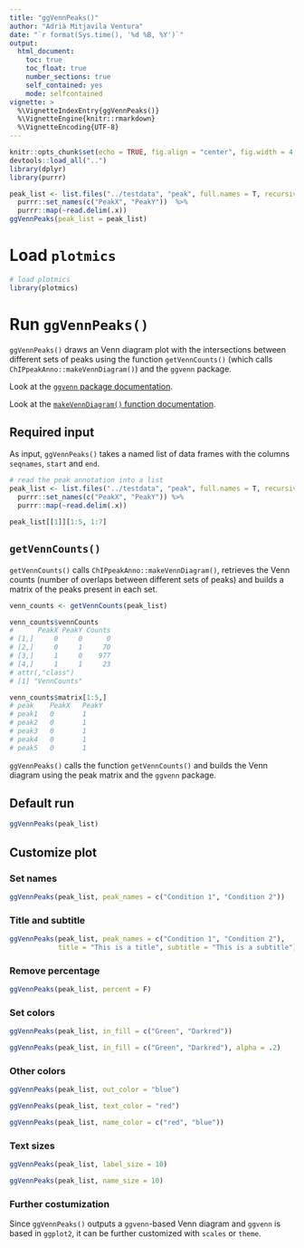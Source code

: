 ```yaml
---
title: "ggVennPeaks()"
author: "Adrià Mitjavila Ventura"
date: "`r format(Sys.time(), '%d %B, %Y')`"
output:
  html_document:
    toc: true
    toc_float: true
    number_sections: true
    self_contained: yes
    mode: selfcontained
vignette: >
  %\VignetteIndexEntry{ggVennPeaks()}
  %\VignetteEngine{knitr::rmarkdown}
  %\VignetteEncoding{UTF-8}
---
```


```r
knitr::opts_chunk$set(echo = TRUE, fig.align = "center", fig.width = 4, fig.height = 4)
devtools::load_all("..")
library(dplyr)
library(purrr)

peak_list <- list.files("../testdata", "peak", full.names = T, recursive = T) %>%
  purrr::set_names(c("PeakX", "PeakY"))  %>%
  purrr::map(~read.delim(.x))
ggVennPeaks(peak_list = peak_list)
```


# Load `plotmics`

```r
# load plotmics
library(plotmics)
```

# Run `ggVennPeaks()`

`ggVennPeaks()` draws an Venn diagram plot with the intersections between different sets of peaks using the function `getVennCounts()` (which calls `ChIPpeakAnno::makeVennDiagram()`) and the `ggvenn` package.

Look at the [`ggvenn` package documentation](https://github.com/yanlinlin82/ggvenn).

Look at the [`makeVennDiagram()` function documentation](https://www.rdocumentation.org/packages/ChIPpeakAnno/versions/3.6.5/topics/makeVennDiagram).

## Required input

As input, `ggVennPeaks()` takes a named list of data frames with the columns `seqnames`, `start` and `end`.

```r
# read the peak annotation into a list
peak_list <- list.files("../testdata", "peak", full.names = T, recursive = T) %>%
  purrr::set_names(c("PeakX", "PeakY")) %>%
  purrr::map(~read.delim(.x))

peak_list[[1]][1:5, 1:7]
```

## `getVennCounts()`

`getVennCounts()` calls `ChIPpeakAnno::makeVennDiagram()`, retrieves the Venn counts (number of overlaps between different sets of peaks) and builds a matrix of the peaks present in each set.

```r
venn_counts <- getVennCounts(peak_list)
```

```r
venn_counts$vennCounts
#      PeakX PeakY Counts
# [1,]     0     0      0
# [2,]     0     1     70
# [3,]     1     0    977
# [4,]     1     1     23
# attr(,"class")
# [1] "VennCounts"
```

```r
venn_counts$matrix[1:5,]
# peak    PeakX   PeakY
# peak1   0       1
# peak2	  0	      1
# peak3	  0	      1
# peak4	  0	      1
# peak5	  0	      1
```

`ggVennPeaks()` calls the function `getVennCounts()` and builds the Venn diagram using the peak matrix and the `ggvenn` package.


## Default run

```r
ggVennPeaks(peak_list)
```

## Customize plot

### Set names

```r
ggVennPeaks(peak_list, peak_names = c("Condition 1", "Condition 2"))
```

### Title and subtitle

```r
ggVennPeaks(peak_list, peak_names = c("Condition 1", "Condition 2"), 
            title = "This is a title", subtitle = "This is a subtitle")
```

### Remove percentage

```r
ggVennPeaks(peak_list, percent = F)
```

### Set colors

```r
ggVennPeaks(peak_list, in_fill = c("Green", "Darkred"))
```

```r
ggVennPeaks(peak_list, in_fill = c("Green", "Darkred"), alpha = .2)
```

### Other colors

```r
ggVennPeaks(peak_list, out_color = "blue")
```

```r
ggVennPeaks(peak_list, text_color = "red")
```

```r
ggVennPeaks(peak_list, name_color = c("red", "blue"))
```

### Text sizes

```r
ggVennPeaks(peak_list, label_size = 10)
```

```r
ggVennPeaks(peak_list, name_size = 10)
```

### Further costumization

Since `ggVennPeaks()` outputs a `ggvenn`-based Venn diagram and `ggvenn` is based in `ggplot2`, it can be further customized with `scales` or `theme`.
